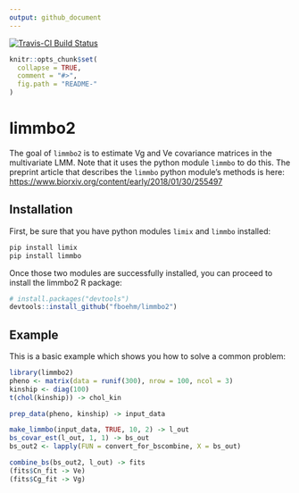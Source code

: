 ```yaml
---
output: github_document
---
```


[![Travis-CI Build Status](https://travis-ci.org/fboehm/limmbo2.svg?branch=master)](https://travis-ci.org/fboehm/limmbo2)


<!-- README.md is generated from README.Rmd. Please edit that file -->

```r
knitr::opts_chunk$set(
  collapse = TRUE,
  comment = "#>",
  fig.path = "README-"
)
```

# limmbo2

The goal of `limmbo2` is to estimate Vg and Ve covariance matrices in the multivariate LMM. Note that it uses the python module `limmbo` to do this. The preprint article that describes the `limmbo` python module's methods is here: [https://www.biorxiv.org/content/early/2018/01/30/255497](https://www.biorxiv.org/content/early/2018/01/30/255497)

## Installation

First, be sure that you have python modules `limix` and `limmbo` installed:

```bash
pip install limix
pip install limmbo
```

Once those two modules are successfully installed, you can proceed to install the limmbo2 R package:

```r
# install.packages("devtools")
devtools::install_github("fboehm/limmbo2")
```

## Example

This is a basic example which shows you how to solve a common problem:

```r
library(limmbo2)
pheno <- matrix(data = runif(300), nrow = 100, ncol = 3)
kinship <- diag(100)
t(chol(kinship)) -> chol_kin

prep_data(pheno, kinship) -> input_data

make_limmbo(input_data, TRUE, 10, 2) -> l_out
bs_covar_est(l_out, 1, 1) -> bs_out
bs_out2 <- lapply(FUN = convert_for_bscombine, X = bs_out)

combine_bs(bs_out2, l_out) -> fits
(fits$Cn_fit -> Ve)
(fits$Cg_fit -> Vg)

```
